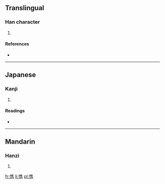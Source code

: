 ==Translingual==

===Han character===
{{Han char|rn=61|rad=心|as=13|sn=16|four=|canj=心人土尸 (POGS)}}

# {{defn|Han|sort=心13}}

====References====
* {{Han ref|kx=0406.050|dkj=11338|dj=0747.040|hdz=42355.040|uh=61CF|ud=25039}}

----

==Japanese==

===Kanji===
{{ja-kanji|grade=|rs=心13}}

# {{defn|Japanese|sort=心13}}

====Readings====
* {{ja-readings|on=[[しゅん]] (shun)|kun=[[さとい]] (satoi)}}

----

==Mandarin==

===Hanzi===
{{cmn-hanzi|pin=[[jùn]] ([[jun4]])|wg=chün<sup>4</sup>}}

# {{defn|Mandarin|sort=心13}}

[[fr:懏]]
[[li:懏]]
[[pl:懏]]